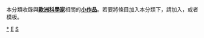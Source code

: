 {{Catnav|頁面分類|人类社会|知識|科学|科學小作品}}
{{Catnav|頁面分類|人类社会|人物|人物小作品|各职业人物小作品}}
{{Catnav|頁面分類|人类社会|人物|各職業人物|科学家}}
{{Catnav|頁面分類|人类社会|人物|各職業人物|各职业人物小作品}}
{{Catnav|頁面分類|人物|人物小作品|各职业人物小作品}}
{{Catnav|頁面分類|人物|各職業人物|科学家}}
{{Catnav|頁面分類|人物|各職業人物|各职业人物小作品}}
{{hiddencat}}
本分類收錄與'''[[歐洲|歐洲]][[科學家|科學家]]'''相關的'''[[Wikipedia:小作品|小作品]]'''。若要將條目加入本分類下，請加入'''{{Tl|Europe-scientist-stub}}'''，或者'''{{Tl|歐洲科學家小作品}}'''模板。
[[Category:欧洲科学家|*]]
[[Category:科學家小作品|E]]
[[Category:歐洲人物小作品|S]]